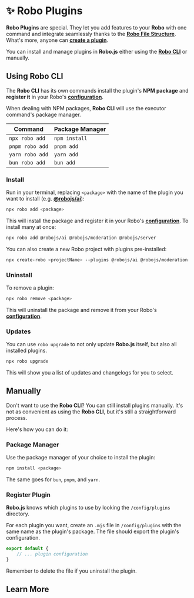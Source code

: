 
# ✨ Robo Plugins

**Robo Plugins** are special. They let you add features to your **Robo** with one command and integrate seamlessly thanks to the **[Robo File Structure](./robojs/files)**. What's more, anyone can **[create a plugin](./create-robo/plugins)**.

You can install and manage plugins in **Robo.js** either using the **[Robo CLI](../robojs/cli)** or manually.

## Using Robo CLI

The **Robo CLI** has its own commands install the plugin's **NPM package** and **register it** in your Robo's **[configuration](../robojs/config)**.

When dealing with NPM packages, **Robo CLI** will use the executor command's package manager.

| Command         | Package Manager |
| --------------- | --------------- |
| `npx robo add`  | `npm install`   |
| `pnpm robo add` | `pnpm add`      |
| `yarn robo add` | `yarn add`      |
| `bun robo add`  | `bun add`       |

### Install

Run in your terminal, replacing `<package>` with the name of the plugin you want to install (e.g. **[@robojs/ai](./ai)**):

```bash
npx robo add <package>
```

This will install the package and register it in your Robo's **[configuration](../robojs/config)**. To install many at once:

```bash
npx robo add @robojs/ai @robojs/moderation @robojs/server
```

You can also create a new Robo project with plugins pre-installed:

```bash
npx create-robo <projectName> --plugins @robojs/ai @robojs/moderation
```

### Uninstall

To remove a plugin:

```bash
npx robo remove <package>
```

This will uninstall the package and remove it from your Robo's **[configuration](../robojs/config)**.

### Updates

You can use `robo upgrade` to not only update **Robo.js** itself, but also all installed plugins.

```bash
npx robo upgrade
```

This will show you a list of updates and changelogs for you to select.

## Manually

Don't want to use the **Robo CLI**? You can still install plugins manually. It's not as convenient as using the **Robo CLI**, but it's still a straightforward process.

Here's how you can do it:

### Package Manager

Use the package manager of your choice to install the plugin:

```bash
npm install <package>
```

The same goes for `bun`, `pnpm`, and `yarn`.

### Register Plugin

**Robo.js** knows which plugins to use by looking the `/config/plugins` directory. 

For each plugin you want, create an `.mjs` file in `/config/plugins` with the same name as the plugin's package. The file should export the plugin's configuration.

```javascript title="config/plugins/<package>.mjs"
export default {
	// ... plugin configuration
}
```

Remember to delete the file if you uninstall the plugin.

## Learn More

<CardContainer>
	<Card href="./create" title="🔌 Creating Plugins" description="Make your own plugins for Robo.js." />
	<Card href="./overview" title="🗃️ Plugin Directory" description="Browse plugins for your Robo." />
</CardContainer>
